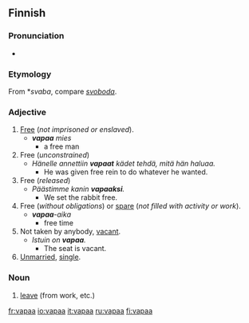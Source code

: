 ==Finnish==
===Pronunciation===
*{{IPA|/ˈʋɑpɑː/}}

===Etymology===
From {{Sla.|fi}} *''svaba'', compare ''[[svoboda]]''.

===Adjective===
{{fi-adj|vapa|type=vapaa|comp=ampi|sup=in}}

# [[free|Free]] (''not imprisoned or enslaved'').
#*'''''vapaa''' mies'' 
#**a free man
# Free (''unconstrained'')
#*''Hänelle annettiin '''vapaat''' kädet tehdä, mitä hän haluaa.''
#**He was given free rein to do whatever he wanted.
# Free (''released'')
#*''Päästimme kanin '''vapaaksi'''.''
#**We set the rabbit free.
# Free (''without obligations'') or [[spare]] (''not filled with activity or work'').
#*'''''vapaa'''-aika'' 
#**free time
# Not taken by anybody, [[vacant]].
#*''Istuin on '''vapaa'''.'' 
#**The seat is vacant.
# [[unmarried|Unmarried]], [[single]].

===Noun===
{{fi-noun|vapa|type=vapaa}}

# [[leave]] (from work, etc.)

[[fr:vapaa]]
[[io:vapaa]]
[[it:vapaa]]
[[ru:vapaa]]
[[fi:vapaa]]
